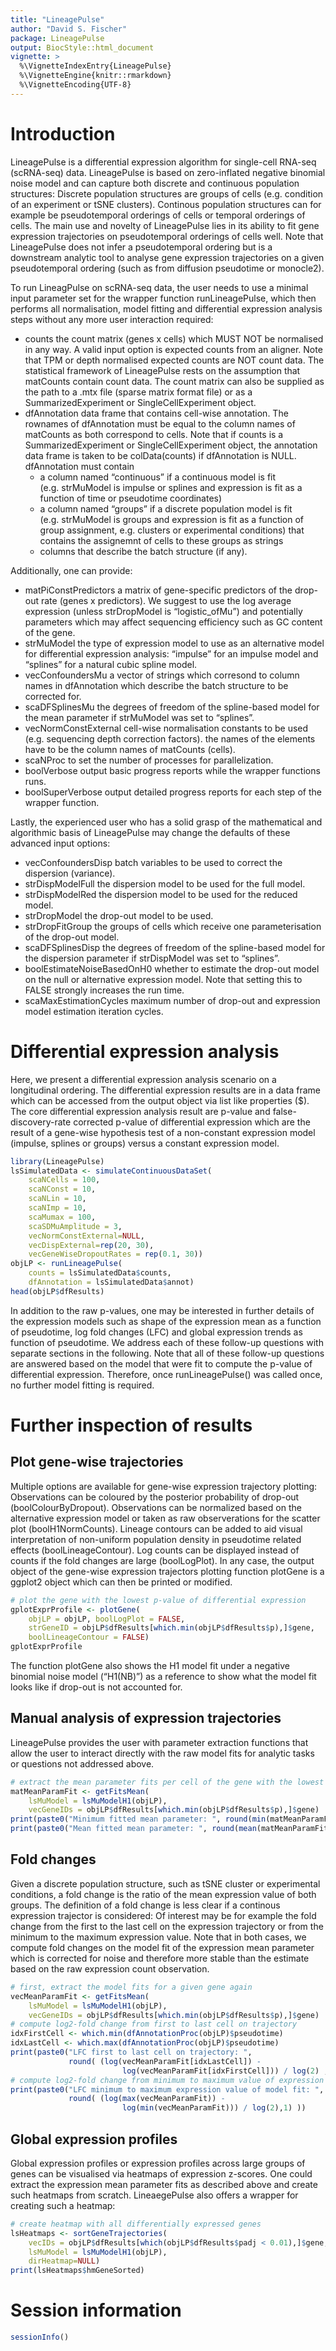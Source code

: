 ```yaml
---
title: "LineagePulse"
author: "David S. Fischer"
package: LineagePulse
output: BiocStyle::html_document
vignette: >
  %\VignetteIndexEntry{LineagePulse}
  %\VignetteEngine{knitr::rmarkdown}
  %\VignetteEncoding{UTF-8}  
---
```



# Introduction

LineagePulse is a differential expression algorithm for single-cell RNA-seq (scRNA-seq) data.
LineagePulse is based on zero-inflated negative binomial noise model and can capture both discrete and continuous population structures:
Discrete population structures are groups of cells (e.g. condition of an experiment or tSNE clusters).
Continous population structures can for example be pseudotemporal orderings of cells or temporal orderings of cells.
The main use and novelty of LineagePulse lies in its ability to fit gene expression trajectories on pseudotemporal orderings of cells well.
Note that LineagePulse does not infer a pseudotemporal ordering but is a downstream analytic tool to analyse gene expression trajectories on a given pseudotemporal ordering (such as from diffusion pseudotime or monocle2).

To run LineagPulse on scRNA-seq data, the user needs to use a minimal input parameter set for 
the wrapper function runLineagePulse, which then performs all normalisation, model fitting and differential expression analysis steps without any more user interaction required:

* counts the count matrix (genes x cells) which MUST NOT be normalised in any way. A valid input option is expected counts from an aligner. Note that TPM or depth normalised expected counts are NOT count data. The statistical framework of LineagePulse rests on the assumption that matCounts contain count data. The count matrix can also be supplied as the path to a .mtx file (sparse matrix format file) or as a SummarizedExperiment or SingleCellExperiment object.
* dfAnnotation data frame that contains cell-wise annotation. The rownames of dfAnnotation must be equal to the column names of matCounts as both correspond to cells. Note that if counts is a SummarizedExperiment or SingleCellExperiment object, the annotation data frame is taken to be colData(counts) if dfAnnotation is NULL. dfAnnotation must contain 
    * a column named "continuous" if a continuous model is fit (e.g. strMuModel is impulse or splines and expression is fit as a function of time or pseudotime coordinates) 
    * a column named "groups" if a discrete population model is fit (e.g. strMuModel is groups and expression is fit as a function of group assignment, e.g. clusters or experimental conditions) that contains the assignemnt of cells to these groups as strings
    * columns that describe the batch structure (if any).

Additionally, one can provide:

* matPiConstPredictors a matrix of gene-specific predictors of the drop-out rate (genes x predictors). We suggest to use the log average expression (unless strDropModel is "logistic_ofMu") and potentially parameters which may affect sequencing efficiency such as GC content of the gene. 
* strMuModel the type of expression model to use as an alternative model for differential expression analysis: "impulse" for an impulse model and "splines" for a natural cubic spline model.
* vecConfoundersMu a vector of strings which corresond to column names in dfAnnotation which describe the batch structure to be corrected for.
* scaDFSplinesMu the degrees of freedom of the spline-based model for the mean parameter if strMuModel was set to "splines".
* vecNormConstExternal cell-wise normalisation constants to be used (e.g. sequencing depth correction factors). the names of the elements have to be the column names of matCounts (cells).
* scaNProc to set the number of processes for parallelization.
* boolVerbose output basic progress reports while the wrapper functions runs.
* boolSuperVerbose output detailed progress reports for each step of the wrapper function.

Lastly, the experienced user who has a solid grasp of the mathematical and algorithmic basis of LineagePulse may change the defaults of these advanced input options:

* vecConfoundersDisp batch variables to be used to correct the dispersion (variance).
* strDispModelFull the dispersion model to be used for the full model.
* strDispModelRed the dispersion model to be used for the reduced model.
* strDropModel the drop-out model to be used.
* strDropFitGroup the groups of cells which receive one parameterisation of the drop-out model.
* scaDFSplinesDisp the degrees of freedom of the spline-based model for the dispersion parameter if strDispModel was set to "splines".
* boolEstimateNoiseBasedOnH0 whether to estimate the drop-out model on the null or alternative expression model. Note that setting this to FALSE strongly increases the run time.
* scaMaxEstimationCycles maximum number of drop-out and expression model estimation iteration cycles.

# Differential expression analysis

Here, we present a differential expression analysis scenario on a longitudinal ordering.
The differential expression results are in a data frame which can be accessed from the output object via list like properties ($).
The core differential expression analysis result are p-value and false-discovery-rate corrected p-value of differential expression which are the result of a gene-wise hypothesis test of a non-constant expression model (impulse, splines or groups) versus a constant expression model.

```r
library(LineagePulse)
lsSimulatedData <- simulateContinuousDataSet(
    scaNCells = 100,
    scaNConst = 10,
    scaNLin = 10,
    scaNImp = 10,
    scaMumax = 100,
    scaSDMuAmplitude = 3,
    vecNormConstExternal=NULL,
    vecDispExternal=rep(20, 30),
    vecGeneWiseDropoutRates = rep(0.1, 30))
objLP <- runLineagePulse(
    counts = lsSimulatedData$counts,
    dfAnnotation = lsSimulatedData$annot)
head(objLP$dfResults)
```

In addition to the raw p-values, one may be interested in further details of the expression models such as shape of the expression mean as a function of pseudotime, log fold changes (LFC) and global expression trends as function of pseudotime. 
We address each of these follow-up questions with separate sections in the following.
Note that all of these follow-up questions are answered based on the model that were fit to compute the p-value of differential expression. 
Therefore, once runLineagePulse() was called once, no further model fitting is required.

# Further inspection of results
## Plot gene-wise trajectories

Multiple options are available for gene-wise expression trajectory plotting:
Observations can be coloured by the posterior probability of drop-out (boolColourByDropout).
Observations can be normalized based on the alternative expression model 
or taken as raw observerations for the scatter plot (boolH1NormCounts).
Lineage contours can be added to aid visual interpretation of non-uniform population density in pseudotime related effects (boolLineageContour).
Log counts can be displayed instead of counts if the fold changes are large (boolLogPlot).
In any case, the output object of the gene-wise expression trajectors plotting function plotGene
is a ggplot2 object which can then be printed or modified.

```r
# plot the gene with the lowest p-value of differential expression
gplotExprProfile <- plotGene(
    objLP = objLP, boolLogPlot = FALSE,
    strGeneID = objLP$dfResults[which.min(objLP$dfResults$p),]$gene,
    boolLineageContour = FALSE)
gplotExprProfile
```

The function plotGene also shows the H1 model fit under a negative binomial noise model ("H1(NB)") as a reference to show what the model fit looks like if drop-out is not accounted for.

## Manual analysis of expression trajectories

LineagePulse provides the user with parameter extraction functions that allow the user to interact directly with the raw model fits for analytic tasks or questions not addressed above.

```r
# extract the mean parameter fits per cell of the gene with the lowest p-value.
matMeanParamFit <- getFitsMean(
    lsMuModel = lsMuModelH1(objLP),
    vecGeneIDs = objLP$dfResults[which.min(objLP$dfResults$p),]$gene)
print(paste0("Minimum fitted mean parameter: ", round(min(matMeanParamFit),1) ))
print(paste0("Mean fitted mean parameter: ", round(mean(matMeanParamFit),1) ))
```

## Fold changes

Given a discrete population structure, such as tSNE cluster or experimental conditions, a fold change is the ratio of the mean expression value of both groups. 
The definition of a fold change is less clear if a continous expression trajector is considered:
Of interest may be for example the fold change from the first to the last cell on the expression trajectory or from the minimum to the maximum expression value.
Note that in both cases, we compute fold changes on the model fit of the expression mean parameter which is corrected for noise and therefore more stable than the estimate based on the raw expression count observation.
```r
# first, extract the model fits for a given gene again
vecMeanParamFit <- getFitsMean(
    lsMuModel = lsMuModelH1(objLP),
    vecGeneIDs = objLP$dfResults[which.min(objLP$dfResults$p),]$gene)
# compute log2-fold change from first to last cell on trajectory
idxFirstCell <- which.min(dfAnnotationProc(objLP)$pseudotime)
idxLastCell <- which.max(dfAnnotationProc(objLP)$pseudotime)
print(paste0("LFC first to last cell on trajectory: ",
             round( (log(vecMeanParamFit[idxLastCell]) - 
                         log(vecMeanParamFit[idxFirstCell])) / log(2) ,1) ))
# compute log2-fold change from minimum to maximum value of expression trajectory
print(paste0("LFC minimum to maximum expression value of model fit: ", 
             round( (log(max(vecMeanParamFit)) - 
                         log(min(vecMeanParamFit))) / log(2),1) ))
```

## Global expression profiles
Global expression profiles or expression profiles across large groups of genes can be visualised via heatmaps of expression z-scores.
One could extract the expression mean parameter fits as described above and create such heatmaps from scratch.
LineaegePulse also offers a wrapper for creating such a heatmap:

```r
# create heatmap with all differentially expressed genes
lsHeatmaps <- sortGeneTrajectories(
    vecIDs = objLP$dfResults[which(objLP$dfResults$padj < 0.01),]$gene,
    lsMuModel = lsMuModelH1(objLP),
    dirHeatmap=NULL)
print(lsHeatmaps$hmGeneSorted)
```

# Session information

```r
sessionInfo()
```